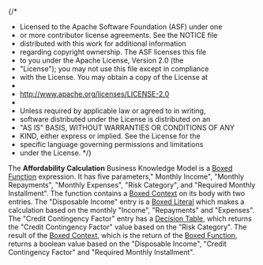 {/*
 * Licensed to the Apache Software Foundation (ASF) under one
 * or more contributor license agreements.  See the NOTICE file
 * distributed with this work for additional information
 * regarding copyright ownership.  The ASF licenses this file
 * to you under the Apache License, Version 2.0 (the
 * "License"); you may not use this file except in compliance
 * with the License.  You may obtain a copy of the License at
 *
 *  http://www.apache.org/licenses/LICENSE-2.0
 *
 * Unless required by applicable law or agreed to in writing,
 * software distributed under the License is distributed on an
 * "AS IS" BASIS, WITHOUT WARRANTIES OR CONDITIONS OF ANY
 * KIND, either express or implied.  See the License for the
 * specific language governing permissions and limitations
 * under the License.
 */}


<Meta title="Use cases/Loan Originations/Functions/Affordability Calculation" of={AffordabilityCalculation} />

The **Affordability Calculation** Business Knowledge Model is a
[Boxed Function](/docs/boxed-expressions-function--overview) expression.
It has five parameters," Monthly Income", "Monthly Repayments", "Monthly Expenses",
"Risk Category", and "Required Monthly Installment". The function contains a
[Boxed Context](/docs/boxed-expressions-context--overview) on
its body with two entries. The "Disposable Income" entry is a [Boxed Literal](/docs/boxed-expressions-literal--overview)
which makes a calculation based on the monthly "Income", "Repayments"
and "Expenses". The "Credit Contingency Factor" entry has a
[Decision Table](/docs/boxed-expressions-decision-table--overview), which returns
the "Credit Contingency Factor" value based on the "Risk Category".
The result of the [Boxed Context](/docs/boxed-expressions-context--overview),
which is the return of the [Boxed Function](/docs/boxed-expressions-function--overview),
returns a boolean value based on the "Disposable Income", "Credit Contingency Factor"
and "Required Monthly Installment".

<Story of={AffordabilityCalculation.Expression} />
